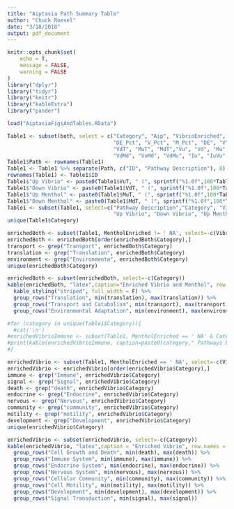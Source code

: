 ```yaml
---
title: "Aiptasia Path Summary Table"
author: "Chuck Roesel"
date: "3/18/2018"
output: pdf_document
---
```


```r
knitr::opts_chunk$set(
	echo = T,
	message = FALSE,
	warning = FALSE
)
library("dplyr")
library("tidyr")
library("knitr")
library("kableExtra")
library("pander")

```
```r
load("AiptasiaFigsAndTables.RData")
```

```r
Table1 <- subset(both, select = c("Category", "Aip", "VibrioEnriched", "MentholEnriched",
                                  "DE_Pct", "V_Pct", "M_Pct", "DE", "V", "M", "VuT", 
                                  "VdT", "MuT", "MdT","Vu", "Vd", "Mu", "Md", "VuMu", 
                                  "VdMd", "VuMd", "VdMu", "Iu", "IuVu", "IuVd", "IuMu", "IuMd"))
Table1$Path <- rownames(Table1)
Table1 <- Table1 %>% separate(Path, c("ID", "Pathway Description"), 8)
rownames(Table1) <- Table1$ID
Table1$"Up Vibrio" <- paste0(Table1$VuT, " (", sprintf("%1.0f",100*Table1$VuT/Table1$Aip), "%)")
Table1$"Down Vibrio" <- paste0(Table1$VdT, " (", sprintf("%1.0f",100*Table1$VdT/Table1$Aip), "%)")
Table1$"Up Menthol" <- paste0(Table1$MuT, " (", sprintf("%1.0f",100*Table1$MuT/Table1$Aip), "%)")
Table1$"Down Menthol" <- paste0(Table1$MdT, " (", sprintf("%1.0f",100*Table1$MdT/Table1$Aip), "%)")
Table1 <- subset(Table1, select=c("Pathway Description","Category", "VibrioEnriched", "MentholEnriched",
                                  "Up Vibrio", "Down Vibrio", "Up Menthol", "Down Menthol"))
unique(Table1$Category)

```

```r

enrichedBoth <- subset(Table1, MentholEnriched != ' NA', select=-c(VibrioEnriched, MentholEnriched))
enrichedBoth <- enrichedBoth[order(enrichedBoth$Category),]
transport <- grep("Transport", enrichedBoth$Category)
translation <- grep("Translation", enrichedBoth$Category)
environment <- grep("Environmenta", enrichedBoth$Category)
unique(enrichedBoth$Category)
```
```r
enrichedBoth <- subset(enrichedBoth, select=-c(Category))
kable(enrichedBoth, "latex",caption="Enriched Vibrio and Menthol", row.names = F, booktabs=T) %>% 
  kable_styling("striped", full_width = F) %>% 
  group_rows("Translation", min(translation), max(translation)) %>%
  group_rows("Transport and Catabolism", min(transport), max(transport)) %>%
  group_rows("Environmental Adaptation", min(environment), max(environment))
```
```r
#for (category in unique(Table1$Category)){
  #cat('\n')
#enrichedVibrioImmune <- subset(Table1, MentholEnriched == ' NA' & Category == category, select=-c(Category, VibrioEnriched, MentholEnriched))
#print(kable(enrichedVibrioImmune, caption=paste0(category," Pathways Enriched Vibrio"), row.names = F))
#}
```

```r
enrichedVibrio <- subset(Table1, MentholEnriched == ' NA', select=-c(VibrioEnriched, MentholEnriched))
enrichedVibrio <- enrichedVibrio[order(enrichedVibrio$Category),]
immune <- grep("Immune", enrichedVibrio$Category)
signal <- grep("Signal", enrichedVibrio$Category)
death <- grep("death", enrichedVibrio$Category)
endocrine <- grep("Endocrine", enrichedVibrio$Category)
nervous <- grep("Nervous", enrichedVibrio$Category)
community <- grep("community", enrichedVibrio$Category)
motility <- grep("motility", enrichedVibrio$Category)
development <- grep("Development", enrichedVibrio$Category)
unique(enrichedVibrio$Category)
```

```r
enrichedVibrio <- subset(enrichedVibrio, select=-c(Category))
kable(enrichedVibrio, "latex",caption = "Enriched Vibrio", row.names = F, booktabs=T) %>% kable_styling("striped", full_width = F) %>% 
  group_rows("Cell Growth and Death", min(death), max(death)) %>%
  group_rows("Immune System", min(immune), max(immune)) %>%
  group_rows("Endocrine System", min(endocrine), max(endocrine)) %>%
  group_rows("Nervous System", min(nervous), max(nervous)) %>%
  group_rows("Cellular Community", min(community), max(community)) %>%
  group_rows("Cell Motility", min(motility), max(motility)) %>%
  group_rows("Development", min(development), max(development)) %>%
  group_rows("Signal Transduction", min(signal), max(signal)) 
```

